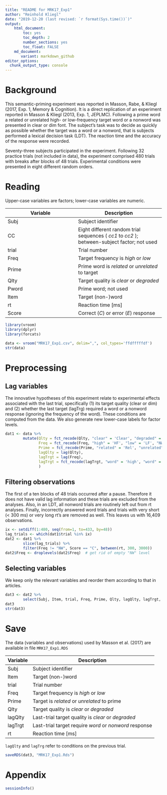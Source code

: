 ```yaml
---
title: "README for MRK17_Exp1"
author: "Reinhold Kliegl"
date: "2019-12-20 (last revised: `r format(Sys.time())`)"
output:
    html_document:
        toc: yes
        toc_depth: 2
        number_sections: yes
        toc_float: FALSE
    md_document:
       variant: markdown_github
editor_options: 
  chunk_output_type: console
---
```


# Background

This semantic-priming experiment was reported in Masson, Rabe, & Kliegl (2017, Exp. 1, Memory & Cognition). It is a direct replication of an experiment reported in Masson & Kliegl (2013, Exp. 1, JEPLMC). Following a prime word a related or unrelated high- or low-frequency target word or a nonword was presented in clear or dim font. The subject's task was to decide as quickly as possible whether the target was a word or a nonword, that is subjects performed a lexical decision task (LDT). The reaction time and the accuracy of the response were recorded. 

Seventy-three subjects participated in the experiment. Following 32 practice trials (not included in data), the experiment comprised 480 trials with breaks after blocks of 48 trials. Experimental conditions were presented in eight different random orders. 

# Reading

Upper-case variables are factors; lower-case variables are numeric. 

|Variable | Description|
|---------|----------- |
|Subj     | Subject identifier |
|CC       | Eight different random trial sequences ( _cc1_ to _cc2_ ); between-subject factor; not used |
|trial    | Trial number |
|Freq     | Target frequency is _high_  or _low_ |
|Prime    | Prime word is _related_ or _unrelated_ to target |
|Qlty     | Target quality is _clear_ or _degraded_  |
|Pword    | Prime word; not used |
|Item     | Target (non-)word  |    
|rt       | Reaction time [ms] |
|Score    | Correct (_C_) or error (_E_) response |


```r
library(vroom)
library(dplyr)
library(forcats)

data <- vroom("MRK17_Exp1.csv", delim=",", col_types='ffdfffffdf')
str(data)
```

# Preprocessing

## Lag variables

The innovative hypotheses of this experiment relate to experimental effects associated with the last trial, specifically (1) its target quality (clear or dim) and (2) whether the last target (lagTrg) required a word or a nonword response (ignoring the frequency of the word).  These conditions are computed from the data. We also generate new lower-case labels for factor levels.

```r
dat1 <- data %>% 
        mutate(Qlty = fct_recode(Qlty, "clear" = 'Clear', "degraded" = 'Degraded'),
               Freq = fct_recode(Freq, "high" = 'HF', "low" = 'LF', "NW" = "NW"),
               Prime = fct_recode(Prime, "related" = 'Rel', "unrelated" = "Unr"),
               lagQlty = lag(Qlty),
               lagTrgt = lag(Freq),
               lagTrgt = fct_recode(lagTrgt, "word" = 'high', "word" = 'low', "nonword" = "NW")
               )  
```

## Filtering observations

The first of a ten blocks of 48 trials occurred after a pause. Therefore it does not have valid lag information and these trials are excluded from the analyses. Also, in an LDT, all nonword trials are routinely left out from rt analyses. Finally, incorrectly answered word trials and trials with very short (< 300 ms) or very long rt's are removed as well. This leaves us with 16,409 observations. 

```r
ix <- setdiff(1:480, seq(from=1, to=433, by=48))
lag_trials <- which(dat1$trial %in% ix)
dat2 <- dat1 %>% 
        slice(lag_trials) %>% 
        filter(Freq != "NW", Score == "C", between(rt, 300, 3000))
dat2$Freq <- droplevels(dat2$Freq)  # get rid of empty "NW" level
```


## Selecting variables

We keep only the relevant variables and reorder them according to that in articles.

```r
dat3 <- dat2 %>% 
        select(Subj, Item, trial, Freq, Prime, Qlty, lagQlty, lagTrgt, rt)
dat3
str(dat3)
```


# Save

The data (variables and observations) used by Masson et al. (2017) are available in file `MRK17_Exp1.RDS`

|Variable | Description|
|---------|----------- |
|Subj     | Subject identifier |
|Item     | Target (non-)word  |    
|trial    | Trial number |
|Freq     | Target frequency is _high_  or _low_ |
|Prime      | Target is _related_ or _unrelated_ to prime |
|Qlty     | Target quality is _clear_ or _degraded_  |
|lagQlty  | Last-trial target quality is _clear_ or _degraded_  |
|lagTrgt  | Last-trial target require _word_ or _nonword_ response |
|rt       | Reaction time [ms] |

`lagQlty` and `lagTrg` refer to conditions on the previous trial. 

```r
saveRDS(dat3, "MRK17_Exp1.Rds")
```

# Appendix

```r
sessionInfo()
```


